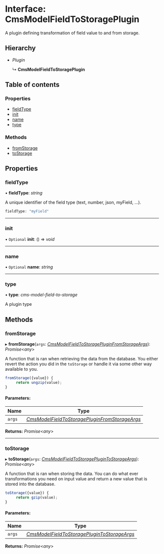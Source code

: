# Interface: CmsModelFieldToStoragePlugin

A plugin defining transformation of field value to and from storage.

## Hierarchy

* *Plugin*

  ↳ **CmsModelFieldToStoragePlugin**

## Table of contents

### Properties

- [fieldType](cmsmodelfieldtostorageplugin.mdx#fieldtype)
- [init](cmsmodelfieldtostorageplugin.mdx#init)
- [name](cmsmodelfieldtostorageplugin.mdx#name)
- [type](cmsmodelfieldtostorageplugin.mdx#type)

### Methods

- [fromStorage](cmsmodelfieldtostorageplugin.mdx#fromstorage)
- [toStorage](cmsmodelfieldtostorageplugin.mdx#tostorage)

## Properties

### fieldType

• **fieldType**: *string*

A unique identifier of the field type (text, number, json, myField, ...).

```ts
fieldType: "myField"
```

___

### init

• `Optional` **init**: () => *void*

___

### name

• `Optional` **name**: *string*

___

### type

• **type**: *cms-model-field-to-storage*

A plugin type

## Methods

### fromStorage

▸ **fromStorage**(`args`: [*CmsModelFieldToStoragePluginFromStorageArgs*](cmsmodelfieldtostoragepluginfromstorageargs.mdx)): *Promise*<*any*\>

A function that is ran when retrieving the data from the database. You either revert the action you did in the `toStorage` or handle it via some other way available to you.

```ts
fromStorage({value}) {
     return ungzip(value);
}
```

#### Parameters:

Name | Type |
------ | ------ |
`args` | [*CmsModelFieldToStoragePluginFromStorageArgs*](cmsmodelfieldtostoragepluginfromstorageargs.mdx) |

**Returns:** *Promise*<*any*\>

___

### toStorage

▸ **toStorage**(`args`: [*CmsModelFieldToStoragePluginToStorageArgs*](cmsmodelfieldtostorageplugintostorageargs.mdx)): *Promise*<*any*\>

A function that is ran when storing the data. You can do what ever transformations you need on input value and return a new value that is stored into the database.

```ts
toStorage({value}) {
     return gzip(value);
}
```

#### Parameters:

Name | Type |
------ | ------ |
`args` | [*CmsModelFieldToStoragePluginToStorageArgs*](cmsmodelfieldtostorageplugintostorageargs.mdx) |

**Returns:** *Promise*<*any*\>
